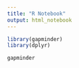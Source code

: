 ---
title: "R Notebook"
output: html_notebook
---
```{r}
library(gapminder)
library(dplyr)

gapminder

```


